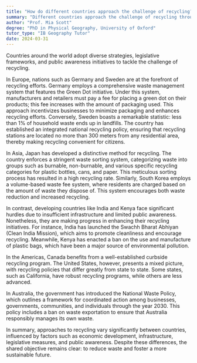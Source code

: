 ```yaml
---
title: "How do different countries approach the challenge of recycling?"
summary: "Different countries approach the challenge of recycling through varied strategies, legislation, and public awareness campaigns."
author: "Prof. Mia Scott"
degree: "PhD in Physical Geography, University of Oxford"
tutor_type: "IB Geography Tutor"
date: 2024-03-31
---
```


Countries around the world adopt diverse strategies, legislative frameworks, and public awareness initiatives to tackle the challenge of recycling.

In Europe, nations such as Germany and Sweden are at the forefront of recycling efforts. Germany employs a comprehensive waste management system that features the Green Dot initiative. Under this system, manufacturers and retailers must pay a fee for placing a green dot on their products; this fee increases with the amount of packaging used. This approach incentivizes businesses to minimize packaging and enhances recycling efforts. Conversely, Sweden boasts a remarkable statistic: less than $1\%$ of household waste ends up in landfills. The country has established an integrated national recycling policy, ensuring that recycling stations are located no more than $300$ meters from any residential area, thereby making recycling convenient for citizens.

In Asia, Japan has developed a distinctive method for recycling. The country enforces a stringent waste sorting system, categorizing waste into groups such as burnable, non-burnable, and various specific recycling categories for plastic bottles, cans, and paper. This meticulous sorting process has resulted in a high recycling rate. Similarly, South Korea employs a volume-based waste fee system, where residents are charged based on the amount of waste they dispose of. This system encourages both waste reduction and increased recycling.

In contrast, developing countries like India and Kenya face significant hurdles due to insufficient infrastructure and limited public awareness. Nonetheless, they are making progress in enhancing their recycling initiatives. For instance, India has launched the Swachh Bharat Abhiyan (Clean India Mission), which aims to promote cleanliness and encourage recycling. Meanwhile, Kenya has enacted a ban on the use and manufacture of plastic bags, which have been a major source of environmental pollution.

In the Americas, Canada benefits from a well-established curbside recycling program. The United States, however, presents a mixed picture, with recycling policies that differ greatly from state to state. Some states, such as California, have robust recycling programs, while others are less advanced.

In Australia, the government has introduced the National Waste Policy, which outlines a framework for coordinated action among businesses, governments, communities, and individuals through the year $2030$. This policy includes a ban on waste exportation to ensure that Australia responsibly manages its own waste.

In summary, approaches to recycling vary significantly between countries, influenced by factors such as economic development, infrastructure, legislative measures, and public awareness. Despite these differences, the shared objective remains clear: to reduce waste and foster a more sustainable future.
    